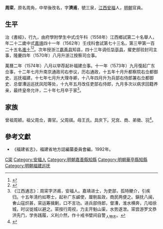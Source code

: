 {{明清人物信息框
| 姓名 = 周寀
| 原名 =
| 圖片名稱= 
| 圖片大小 =
| 圖片說明 = 
| 最高職務 =吏部右侍郎
| 國家 = 大明 
| 爵位 =
| 籍貫 = [[江西|江西]][[吉安府|吉安府]][[安福縣|安福縣]]
| 族裔 = 
| 字號 = 
| 諡號 =
| 出生日期 = 二月十五日
| 出生地點 = 
| 逝世日期 = 萬曆二十年七月
| 逝世地點 =
| 墓葬 =
| 配偶 = 娶王氏
| 親屬 = 
| 出身 =
* 嘉靖三十七年戊午科舉人
* 嘉靖四十一年壬戌科進士
| 經歷 =
| 著作 = 
}}
'''周寀'''{{BD|1541年||1592年||}}，原名周角，中举後改名，字'''濟甫'''，號三泉，[[江西|江西]][[安福县|安福]]人，[[明朝|明朝]]官員。

==生平== 
治《書經》，行九，由府學附學生中式戊午科（1558年）江西鄉試第二十名舉人，年二十二歲中式[[嘉靖|嘉靖]]四十一年（1562年）壬戌科會試第七十三名，第三甲第一百二十五名[[進士|進士]]<ref>{{Cite book|title=《皇明贡举考》卷五|last=（明）[[张朝瑞|张朝瑞]]|first=|publisher=《续修四库全书》史部第828册|year=|isbn=|location=|pages=}}</ref><ref>{{Cite book|title=贡举志五种 上|last=鲁小俊，江俊伟著|first=|publisher=武汉：武汉大学出版社|year=2009|isbn=978-7-307-07043-1|location=|pages=}}</ref>。次年授浙江[[嘉善县|嘉善县]]知县，四十三年调任[[华亭县|华亭县]]，擢吏部验封司主事，隆慶四年（1570年）八月升浙江按察司佥事。

萬曆二年（1574年）八月以举荐起补福建佥事。十一年（1573年）九月復起广东佥事，十二年七月升南京通政司右参议，历右通政，十五年十月升都察院右佥都御史、巡抚福建，十七年七月升大理寺卿，十八年四月升为兵部右侍郎兼右佥都御史、总督漕运巡抚凤阳等处，十九年五月改任吏部右侍郎，九月多次以病求回籍养亲，最终皇帝允许，二十年七月卒于家<ref>《江西通志》：周寀字济甫，安福人。嘉靖进士，为吏部，孤特鲠介，引疾归。十五年淸约如寒士，起补广东鹾使，厘剔盐政，商民两便之。鎭抚八闽，㑹山寇炽甚，寀运筹擒剿，口不言功。进兵部侍郎，督漕，淮水横奔，几啮徐城，时议徙城以避之。寀按行周视，力主开魁山渠，水势遂泄。寀尝游罗文恭洪先门，学务践履，义利介然，作十戒书壁间自警<sub>人物志</sub>。</ref>。

==家族== 
曾祖周颖。祖父周佥，壽官。父周祺。母王氏。具庆下。兄宫、商、弟徵、羽<ref>{{Cite book|title=天一阁藏明代科举录选刊 登科录 点校本|last=龚延明主编|first=|publisher=宁波出版社|year=2016|isbn=978-7-5526-2320-8|location=宁波|pages=|quote=《天一閣藏明代科舉錄選刊.登科錄》之《嘉靖四十一年壬戌科進士登科録》}}</ref>。

==參考文獻==
{{reflist}}
*《福建省志》，福建省地方誌編纂委員會編，1992年。

{{start box}}
{{s-off}}
{{succession box|[[陳邦顏|陳邦顏]]|[[聶廷璧|聶廷璧]]|[[华亭县_(唐朝)|华亭县]][[知县|知县]]|1564年－1565年}}
{{s-before|[[賈待問|賈待問]]}}
{{s-title|[[福建巡撫|福建巡撫]]|[[萬曆|萬曆]]年間上任}}
{{s-after|[[趙參魯|趙參魯]]}}
{{end box}}

{{嘉靖四十一年壬戌科殿試金榜}}

{{Authority control}}
{{DEFAULTSORT:Zhou周}}
[[Category:周姓|C寀]]
[[Category:安福人|Category:安福人]]
[[Category:明朝嘉善縣知縣|Category:明朝嘉善縣知縣]]
[[Category:明朝華亭縣知縣|Category:明朝華亭縣知縣]]
[[Category:明朝福建巡抚|Category:明朝福建巡抚]]